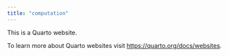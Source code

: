 ```yaml
---
title: "computation"
---
```


This is a Quarto website.

To learn more about Quarto websites visit <https://quarto.org/docs/websites>.
